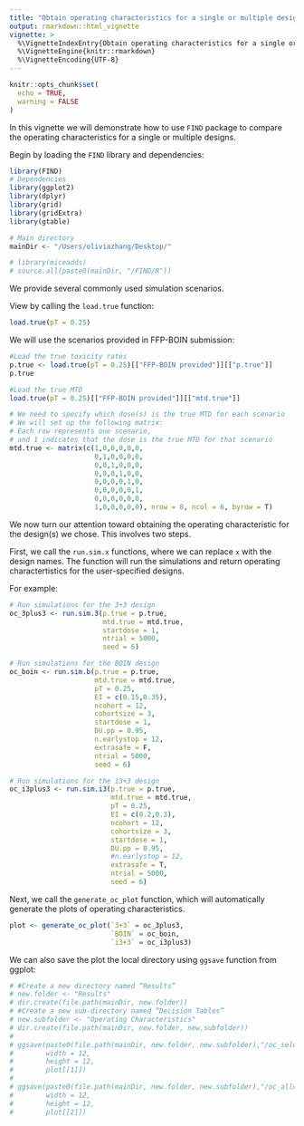 ```yaml
---
title: "Obtain operating characteristics for a single or multiple design(s)"
output: rmarkdown::html_vignette
vignette: >
  %\VignetteIndexEntry{Obtain operating characteristics for a single or multiple design(s)} 
  %\VignetteEngine{knitr::rmarkdown} 
  %\VignetteEncoding{UTF-8}
---
```


```r
knitr::opts_chunk$set(
  echo = TRUE,
  warning = FALSE
)
```

In this vignette we will demonstrate how to use `FIND` package to compare the operating characteristics for a single or multiple designs. 

Begin by loading the `FIND` library and dependencies:

```r
library(FIND)
# Dependencies
library(ggplot2)
library(dplyr)
library(grid)
library(gridExtra)
library(gtable)
```

```r
# Main directory
mainDir <- "/Users/oliviazhang/Desktop/"

# library(miceadds)
# source.all(paste0(mainDir, "/FIND/R"))
```
We provide several commonly used simulation scenarios.

View by calling the `load.true` function:
```r
load.true(pT = 0.25)   
```

We will use the scenarios provided in FFP-BOIN submission:
```r
#Load the true toxicity rates
p.true <- load.true(pT = 0.25)[["FFP-BOIN provided"]][["p.true"]]
p.true
```

```r
#Load the true MTD
load.true(pT = 0.25)[["FFP-BOIN provided"]][["mtd.true"]]
```

```r
# We need to specify which dose(s) is the true MTD for each scenario 
# We will set up the following matrix:
# Each row represents one scenario,
# and 1 indicates that the dose is the true MTD for that scenario
mtd.true <- matrix(c(1,0,0,0,0,0,
                     0,1,0,0,0,0,
                     0,0,1,0,0,0,
                     0,0,0,1,0,0,
                     0,0,0,0,1,0,
                     0,0,0,0,0,1,
                     0,0,0,0,0,0,
                     1,0,0,0,0,0), nrow = 8, ncol = 6, byrow = T)
```

We now turn our attention toward obtaining the operating characteristic for the design(s) we chose. This involves two steps. 

First, we call the `run.sim.x` functions, where we can replace `x` with the design names. The function will run the simulations and return operating charactertistics for the user-specified designs. 

For example:

```r
# Run simulations for the 3+3 design
oc_3plus3 <- run.sim.3(p.true = p.true,
                       mtd.true = mtd.true, 
                       startdose = 1,
                       ntrial = 5000,
                       seed = 6)

# Run simulations for the BOIN design
oc_boin <- run.sim.b(p.true = p.true,
                     mtd.true = mtd.true, 
                     pT = 0.25,
                     EI = c(0.15,0.35),
                     ncohort = 12,
                     cohortsize = 3,
                     startdose = 1,
                     DU.pp = 0.95,
                     n.earlystop = 12,
                     extrasafe = F,
                     ntrial = 5000,
                     seed = 6)

# Run simulations for the i3+3 design
oc_i3plus3 <- run.sim.i3(p.true = p.true,
                         mtd.true = mtd.true, 
                         pT = 0.25,
                         EI = c(0.2,0.3),
                         ncohort = 12,
                         cohortsize = 3,
                         startdose = 1,
                         DU.pp = 0.95,
                         #n.earlystop = 12,
                         extrasafe = T,
                         ntrial = 5000,
                         seed = 6)
```

Next, we call the `generate_oc_plot` function, which will automatically generate the plots of operating characteristics. 

```r
plot <- generate_oc_plot(`3+3` = oc_3plus3,
                         `BOIN` = oc_boin,
                         `i3+3` = oc_i3plus3)
```

We can also save the plot the local directory using `ggsave` function from ggplot:
```r
# #Create a new directory named “Results”
# new.folder <- "Results"
# dir.create(file.path(mainDir, new.folder))
# #Create a new sub-directory named “Decision Tables”
# new.subfolder <- "Operating Characteristics"
# dir.create(file.path(mainDir, new.folder, new.subfolder))
# 
# ggsave(paste0(file.path(mainDir, new.folder, new.subfolder),"/oc_selection.jpg"),
#        width = 12,
#        height = 12,
#        plot[[1]])
# 
# ggsave(paste0(file.path(mainDir, new.folder, new.subfolder),"/oc_allocation.jpg"),
#        width = 12,
#        height = 12,
#        plot[[2]])
```

